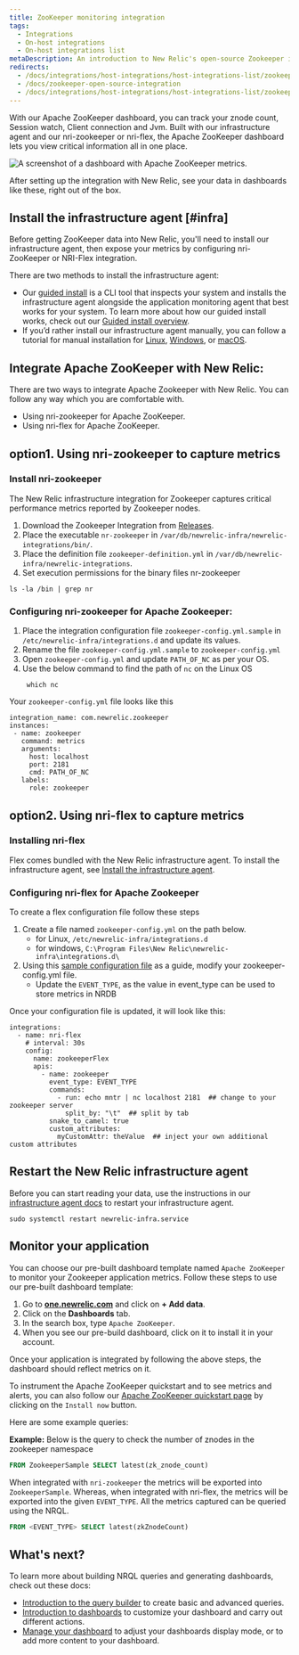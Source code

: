 ```yaml
---
title: ZooKeeper monitoring integration
tags:
  - Integrations
  - On-host integrations
  - On-host integrations list
metaDescription: An introduction to New Relic's open-source Zookeeper integration.
redirects:
  - /docs/integrations/host-integrations/host-integrations-list/zookeeper-monitoring-integration
  - /docs/zookeeper-open-source-integration
  - /docs/integrations/host-integrations/host-integrations-list/zookeeper-integration
---
```


With our Apache ZooKeeper dashboard, you can track your znode count, Session watch, Client connection and Jvm.  Built with our infrastructure agent and our nri-zookeeper or nri-flex, the Apache ZooKeeper dashboard lets you view critical information all in one place.

<img
    src={infrastructureApacheZooKeeperDashboard}
    title="Apache ZooKeeper dashboard landing page"
    alt="A screenshot of a dashboard with Apache ZooKeeper metrics."
/>

<figcaption>
After setting up the integration with New Relic, see your data in dashboards like these, right out of the box.
</figcaption>

## Install the infrastructure agent [#infra]
Before getting ZooKeeper data into New Relic, you'll need to install our infrastructure agent, then expose your metrics by configuring nri-ZooKeeper or NRI-Flex integration.

There are two methods to install the infrastructure agent:
* Our [guided install](https://one.newrelic.com/nr1-core?state=4f81feab-35f7-e97e-9903-52510f8542bd) is a CLI tool that inspects your system and installs the infrastructure agent alongside the application monitoring agent that best works for your system. To learn more about how our guided install works, check out our [Guided install overview](https://docs.newrelic.com/docs/infrastructure/host-integrations/installation/new-relic-guided-install-overview/).
* If you’d rather install our infrastructure agent manually, you can follow a tutorial for manual installation for [Linux](https://docs.newrelic.com/docs/infrastructure/install-infrastructure-agent/linux-installation/install-infrastructure-monitoring-agent-linux/), [Windows](https://docs.newrelic.com/docs/infrastructure/install-infrastructure-agent/windows-installation/install-infrastructure-monitoring-agent-windows/), or [macOS](https://docs.newrelic.com/docs/infrastructure/install-infrastructure-agent/macos-installation/install-infrastructure-monitoring-agent-macos/).

## Integrate Apache ZooKeeper with New Relic:
 There are two ways to integrate Apache Zookeeper with New Relic. You can follow any way which you are comfortable with.
 * Using nri-zookeeper for Apache ZooKeeper.
 * Using nri-flex for Apache ZooKeeper.
## option1. Using nri-zookeeper to capture metrics
<Steps>

<Step>

### Install nri-zookeeper
The New Relic infrastructure integration for Zookeeper captures critical performance metrics reported by Zookeeper nodes.
 1. Download the Zookeeper Integration from [Releases](https://github.com/newrelic/nri-zookeeper/releases).
 2. Place the executable `nr-zookeeper` in `/var/db/newrelic-infra/newrelic-integrations/bin/`.
 3. Place the definition file `zookeeper-definition.yml` in `/var/db/newrelic-infra/newrelic-integrations`.
 4. Set execution permissions for the binary files nr-zookeeper 

  ```
  ls -la /bin | grep nr
  ```
</Step>

<Step>

### Configuring nri-zookeeper for Apache Zookeeper:
1. Place the integration configuration file `zookeeper-config.yml.sample` in `/etc/newrelic-infra/integrations.d` and update its values.
2. Rename the file `zookeeper-config.yml.sample` to `zookeeper-config.yml`
3. Open `zookeeper-config.yml` and update `PATH_OF_NC` as per your OS.
4. Use the below command to find the path of `nc` on the Linux OS
   ```
    which nc
   ```
Your `zookeeper-config.yml` file looks like this
 ```
integration_name: com.newrelic.zookeeper
instances:
  - name: zookeeper
    command: metrics
    arguments:
      host: localhost
      port: 2181
      cmd: PATH_OF_NC
    labels:
      role: zookeeper
```
</Step>
</Steps>

## option2. Using nri-flex to capture metrics

<Steps>

<Step>

### Installing nri-flex
Flex comes bundled with the New Relic infrastructure agent. To install the infrastructure agent, see [Install the infrastructure agent](https://docs.newrelic.com/docs/infrastructure/install-infrastructure-agent/get-started/install-infrastructure-agent-new-relic).

</Step>

<Step>

### Configuring nri-flex for Apache Zookeeper
To create a flex configuration file follow these steps
1. Create a file named `zookeeper-config.yml` on the path below.
    * for Linux, `/etc/newrelic-infra/integrations.d`
    * for windows, `C:\Program Files\New Relic\newrelic-infra\integrations.d\`
2. Using this [sample configuration file](https://github.com/newrelic/nri-flex/blob/master/examples/zookeeper-cmd-raw-example.yml) as a guide, modify your zookeeper-config.yml file.
   * Update the `EVENT_TYPE`, as the value in event_type can be used to store metrics in NRDB

Once your configuration file is updated, it will look like this:

```
integrations:
  - name: nri-flex
    # interval: 30s
    config:
      name: zookeeperFlex
      apis:
        - name: zookeeper
          event_type: EVENT_TYPE
          commands:
            - run: echo mntr | nc localhost 2181  ## change to your zookeeper server
              split_by: "\t"  ## split by tab
          snake_to_camel: true
          custom_attributes:
            myCustomAttr: theValue  ## inject your own additional custom attributes
```

</Step>

## Restart the New Relic infrastructure agent 
Before you can start reading your data, use the instructions in our [infrastructure agent docs](https://docs.newrelic.com/docs/infrastructure/install-infrastructure-agent/manage-your-agent/start-stop-restart-infrastructure-agent/) to restart your infrastructure agent.

  ```
  sudo systemctl restart newrelic-infra.service
  ```

## Monitor your application
 You can choose our pre-built dashboard template named `Apache ZooKeeper` to monitor your Zookeeper application metrics. Follow these steps to use our pre-built dashboard template:
1. Go to **[one.newrelic.com](https://one.newrelic.com/)** and click on **+ Add data**.
2. Click on the **Dashboards** tab.
3. In the search box, type `Apache ZooKeeper`.
4. When you see our pre-build dashboard, click on it to install it in your account.


Once your application is integrated by following the above steps, the dashboard should reflect metrics on it.

To instrument the Apache ZooKeeper quickstart and to see metrics and alerts, you can also follow our [Apache ZooKeeper quickstart page](https://newrelic.com/instant-observability/apache-zookeeper) by clicking on the `Install now` button.

Here are some example queries:

**Example:** Below is the query to check the number of znodes in the zookeeper namespace

```sql
FROM ZookeeperSample SELECT latest(zk_znode_count)
```
When integrated with `nri-zookeeper` the metrics will be exported into `ZookeeperSample`. Whereas, when integrated with nri-flex, the metrics will be exported into the given `EVENT_TYPE`. All the metrics captured can be queried using the NRQL.

```sql
FROM <EVENT_TYPE> SELECT latest(zkZnodeCount)
```

## What's next?

To learn more about building NRQL queries and generating dashboards, check out these docs:

* [Introduction to the query builder](/docs/query-your-data/explore-query-data/query-builder/introduction-query-builder) to create basic and advanced queries.
* [Introduction to dashboards](/docs/query-your-data/explore-query-data/dashboards/introduction-dashboards) to customize your dashboard and carry out different actions.
* [Manage your dashboard](/docs/query-your-data/explore-query-data/dashboards/manage-your-dashboard) to adjust your dashboards display mode, or to add more content to your dashboard.
